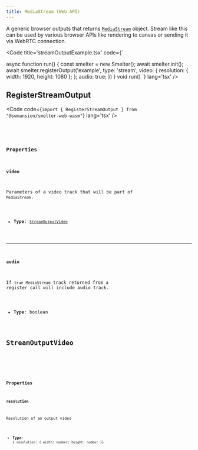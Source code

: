```yaml
---
title: MediaStream (Web API)
---
```


A generic browser outputs that returns [`MediaStream`](https://developer.mozilla.org/en-US/docs/Web/API/MediaStream) object.
Stream like this can be used by various browser APIs like rendering to canvas or sending it via WebRTC connection.

<Code title='streamOutputExample.tsx' code={`

async function run() {
    const smelter = new Smelter();
    await smelter.init();
    await smelter.registerOutput('example', <View />
      type: 'stream',
      video: {
        resolution: { width: 1920, height: 1080 };
      };
      audio: true;
    })
}
void run()
`} lang='tsx' />

## RegisterStreamOutput
<Code code={`import { RegisterStreamOutput } from "@swmansion/smelter-web-wasm"`} lang='tsx' />

<CollapsibleDetails summaryTitle='Type definitions' open>
<Code code={`
type RegisterStreamOutput = {
    video?: StreamOutputVideo;
    audio?: boolean;
};
`} lang='tsx' />
</CollapsibleDetails>

### Properties

#### video
Parameters of a video track that will be part of `MediaStream`.

- **Type**: [`StreamOutputVideo`](#streamoutputvideo)

---

#### audio

If `true` `MediaStream` track returned from a register call will include audio track.

- **Type**: boolean 

## StreamOutputVideo

<CollapsibleDetails summaryTitle='Type definitions' open>
<Code code={`
type RegisterCanvasOutput = {
    resolution: { width: number; height: number; }
};
`} lang='tsx' />
</CollapsibleDetails>

### Properties

#### resolution

Resolution of an output video

- **Type**: `{ resolution: { width: number; height: number }}`
